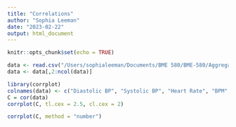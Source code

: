```yaml
---
title: "Correlations"
author: "Sophia Leeman"
date: "2023-02-22"
output: html_document
---
```


```r
knitr::opts_chunk$set(echo = TRUE)
```

```r
data <- read.csv("/Users/sophialeeman/Documents/BME 580/BME-580/Aggregate_Data.csv")
data <- data[,2:ncol(data)]
```

```r
library(corrplot)
colnames(data) <- c("Diastolic BP", "Systolic BP", "Heart Rate", "BPM", "Mean RR", "MxDMn", "SDNN", "rMSSD", "PNN50", "Moda", "AMo50", "LF", "HF", "VLF", "LF/HF", "Total Power", "Height", "Weight", "Age Range", "Mental Health Severity", "Temperature", "Atmospheric Pressure", "Precipitation Intensity", "Humidity", "Clouds")
C = cor(data)
corrplot(C, tl.cex = 2.5, cl.cex = 2)

```
```r
corrplot(C, method = "number")

```
